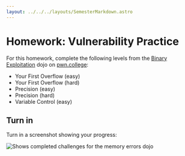 ```yaml
---
layout: ../../../layouts/SemesterMarkdown.astro
---
```



# Homework: Vulnerability Practice

For this homework, complete the following levels from the
[Binary Exploitation](https://pwn.college/intro-to-cybersecurity/binary-exploitation/) dojo on
[pwn.college](https://pwn.college/):

- Your First Overflow (easy)
- Your First Overflow (hard)
- Precision (easy)
- Precision (hard)
- Variable Control (easy)

## Turn in

Turn in a screenshot showing your progress:

<Image
  src={memory_errors_dojo}
  alt="Shows completed challenges for the memory errors dojo"
/>
